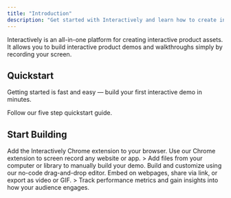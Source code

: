 ```yaml
---
title: "Introduction"
description: "Get started with Interactively and learn how to create interactive demos"
---
```


Interactively is an all-in-one platform for creating interactive product assets. It allows you to build interactive product demos and walkthroughs simply by recording your screen.

## Quickstart

Getting started is fast and easy — build your first interactive demo in minutes.

<Card title="Start here" horizontal="false" href="/quickstart">
  Follow our five step quickstart guide.
</Card>

## Start Building

<Columns cols={2}>
  <Card title="Install Chrome Extension" icon="chrome" iconType="regular" href="/development">
    Add the Interactively Chrome extension to your browser.
  </Card>
  <Card title="Record" icon="video" iconType="regular" href="/essentials/settings">
    Use our Chrome extension to screen record any website or app.
  </Card>
  <Card title="Upload" icon="upload" iconType="regular" href="https://mintlify.com/customers">
    > Add files from your computer or library to manually build your demo.
  </Card>
  <Card title="Edit" icon="pencil" iconType="regular" href="/essentials/navigation">
    Build and customize using our no-code drag-and-drop editor.
  </Card>
  <Card title="Share" icon="share">
    Embed on webpages, share via link, or export as video or GIF.
  </Card>
  <Card title="Analyze" icon="chart-bar">
    > Track performance metrics and gain insights into how your audience engages.
  </Card>
</Columns>